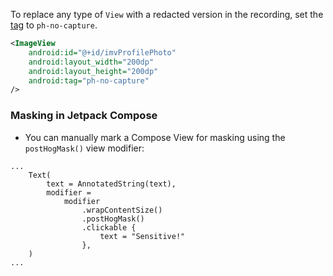 To replace any type of `View` with a redacted version in the recording, set the [tag](https://developer.android.com/reference/android/view/View#tags) to `ph-no-capture`.

```xml
<ImageView
    android:id="@+id/imvProfilePhoto"
    android:layout_width="200dp"
    android:layout_height="200dp"
    android:tag="ph-no-capture"
/>
```

### Masking in Jetpack Compose

- You can manually mark a Compose View for masking using the `postHogMask()` view modifier:

```android_kotlin
...
    Text(
        text = AnnotatedString(text),
        modifier =
            modifier
                .wrapContentSize()
                .postHogMask()
                .clickable {
                    text = "Sensitive!"
                },
    )
...
```
